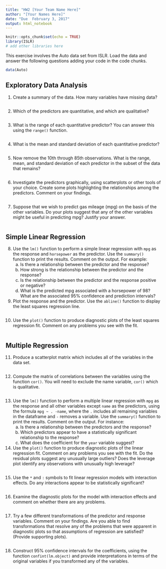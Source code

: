 ```yaml
---
title: "HW2 [Your Team Name Here]"
author: "[Your Names Here]"
date: "Due  February 3, 2017"
output: html_notebook
---
```


```r
knitr::opts_chunk$set(echo = TRUE)
library(ISLR)
# add other libraries here
```

This exercise involves the Auto data set from ISLR.  Load the data and answer the following questions adding your code in the code chunks. 

```r
data(Auto)
```

## Exploratory Data Analysis
1. Create a summary of the data.  How many variables have missing data?

```r

```


2.  Which of the predictors are quantitative, and which are qualitative?
```r

```

3. What is the range of each quantitative predictor? You can answer this using the `range()` function.

```r

```

4. What is the mean and standard deviation of each quantitative predictor?

```r

```

5. Now remove the 10th through 85th observations. What is the
range, mean, and standard deviation of each predictor in the
subset of the data that remains?

```r

```

6. Investigate the predictors graphically, using scatterplots or other tools of your choice. Create some plots
highlighting the relationships among the predictors. Comment
on your findings.
```r

```

7. Suppose that we wish to predict gas mileage (mpg) on the basis of the other variables. Do your plots suggest that any of the other variables might be useful in predicting mpg? Justify your answer.

```r

```


## Simple Linear Regression

8.  Use the `lm()` function to perform a simple linear 
regression with `mpg` as the response and `horsepower` as the
predictor. Use the `summary()` function to print the results.
Comment on the output.
For example:
    (a) Is there a relationship between the predictor and the response?
    (b) How strong is the relationship between the predictor and
the response?
    (c) Is the relationship between the predictor and the response
positive or negative?
    (d) What is the predicted mpg associated with a horsepower of
98? What are the associated 95% confidence and prediction
intervals?

9. Plot the response and the predictor. Use the `abline()` function to display the least squares regression line.
```r

```

10. Use the `plot()` function to produce diagnostic plots of the least squares regression fit. Comment on any problems you see with the fit.

```r

```

## Multiple Regression

11. Produce a scatterplot matrix which includes all of the variables in the data set.
```r

```

12. Compute the matrix of correlations between the variables 
using the function `cor()`. You will need to exclude the
name variable, `cor()` which is qualitative.
```r

```

13. Use the `lm()` function to perform a multiple linear regression with `mpg` as the response and all other variables except `name` as the predictors, using the formula `mpg ~ . -name`, where the `.` includes all remaining variables in the dataframe and `-` removes a variable. Use the `summary()` function to print the results. 
Comment on the output. For instance:
    (a) Is there a relationship between the predictors and the response?
    (b) Which predictors appear to have a statistically significant
relationship to the response?
    (c) What does the coefficient for the `year` variable suggest?

14. Use the `plot()` function to produce diagnostic plots of the linear regression fit. Comment on any problems you see
with the fit. Do the residual plots suggest any unusually
large outliers? Does the leverage plot identify any
observations with unusually high leverage?
```r

```


15. Use the `*` and `:` symbols to fit linear regression
models with interaction effects. Do any interactions 
appear to be statistically significant?
```r

```

16.  Examine the diagnostic plots for the model with interaction effects and comment on whether there are any problems.

```r

```


17. Try a few different transformations of the predictor and response variables. Comment on your findings.  Are you able to find transformations that resolve any of the problems that were apparent in diagnostic plots so that assumptions of regression are satisfied?  (Provide supporting plots).

```r

```

18. Construct 95% confidence intervals for the coefficients, using the function `confint(lm.object)` and provide interpretations in terms of the original variables if you transformed any of the variables.  

```r

```

